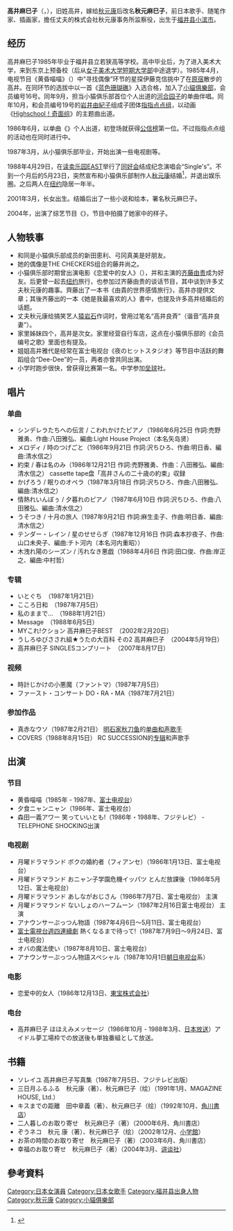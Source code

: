 {{blpsources|time=2020-12-01}}
{{Infobox Musician <!--プロジェクト:音楽家を参照-->
| Name            = 高井麻巳子
| Img             = 
| Background      = 女歌手
| 国籍    = {{JPN}}
| Birth_name      = 
| Alias           = 秋元麻巳子
| Born            = {{birth date and age|1966|12|28}}<br/>{{JPN}}[[福井縣|福井縣]][[小濱市|小濱市]]
| Died            = 
| Origin          =
| spouse          = [[秋元康|秋元康]]
| children        = 2女
| Instrument      = 
| Genre           = [[J-POP|J-POP]]
| Occupation      = [[女歌手|女歌手]]
| Years_active    = 1975年 - 
| agent_company   = 株式會社秋元康事務所（{{lang|ja|株式会社秋元康事務所}}）
| Associated_acts = [[小貓俱樂部|小貓俱樂部]]
| URL   = 
}}
{{Japanese
| japanese = 高井 麻巳子
| kana = たかい まみこ
| romaji = Takai Mamiko
|}}
'''高井麻巳子'''（{{lang-ja|高井 麻巳子}}，{{bd|1966年|12月28日|||Takai Mamiko}}），旧姓高井，嫁给[[秋元康|秋元康]]后改名'''秋元麻巳子'''，前日本歌手、随笔作家、插画家，擔任丈夫的株式会社秋元康事务所监察役，出生于[[福井县|福井县]][[小滨市|小滨市]]。

== 经历 ==

高井麻巳子1985年毕业于福井县立若狭高等学校。高中毕业后，为了进入美术大学，来到东京上预备校（后从[[女子美术大学短期大学部|女子美术大学短期大学部]]中途退学）。1985年4月，电视节目《黄昏喵喵》（{{lang-ja|夕やけニャンニャン}}）中“寻找偶像”环节的星探伊藤克信挑中了在[[原宿|原宿]]散步的高井。在同环节的选拔中以一首《[[藍色珊瑚礁_(單曲)|蓝色珊瑚礁]]》入选合格，加入了[[小貓俱樂部|小貓俱樂部]]，会员编号16号。同年9月，担当小猫俱乐部首位个人出道的[[河合园子|河合园子]]的单曲伴唱。同年10月，和会员编号19号的[[岩井由紀子|岩井由紀子]]组成子团体[[指指点点组|指指点点组]]，以动画《[[Highschool！奇面组|Highschool！奇面组]]》的主题曲出道。

1986年6月，以单曲《{{lang|ja|シンデレラたちへの伝言}}》个人出道，初登场就获得[[公信榜|公信榜]]第一位。不过指指点点组的活动也在同时进行中。

1987年3月，从小猫俱乐部毕业，开始出演一些电视剧等。

1988年4月29日，在[[读卖乐园|读卖乐园]]EAST举行了[[同好会|同好会]]结成纪念演唱会“Single's”。不到一个月后的5月23日，突然宣布和小猫俱乐部制作人[[秋元康|秋元康]]结婚<ref>{{Cite web |url=http://www.asahi.com/kansai/entertainment/dodas/OSK201106300079.html |title=朝日新聞社 大好きだった女性アイドルグループと、その歌（２），2011年06月22日  |access-date=2011年7月16日 |archive-date=2011年6月30日 |archive-url=https://web.archive.org/web/20110630223011/http://www.asahi.com/kansai/entertainment/dodas/OSK201106300079.html |dead-url=no }}</ref>，并退出娱乐圈。之后两人在[[纽约|纽约]]隐居一年半。

2001年3月，长女出生。结婚后出了一些小说和绘本，署名秋元麻巳子。

2004年，出演了综艺节目《{{lang|ja|メレンゲの気持ち}}》，节目中拍摄了她家中的样子。

== 人物轶事 ==
{{fansite|章节|time=2020-12-01}}
*和同是小猫俱乐部成员的新田恵利、弓冈真美是好朋友。
*她的偶像是THE CHECKERS组合的藤井尚之。
*小猫俱乐部时期曾出演电影《恋爱中的女人》（{{lang|ja|恋する女たち}}），并和主演的[[齐藤由贵|齐藤由贵]]成为好友。后更曾一起去[[纽约|纽约]]旅行，也参加过齐藤由贵的谈话节目，其中谈到许多丈夫秋元康的趣事。齊藤出了一本书《由貴的世界感情旅行》，高井亦提供文章；其後齐藤出的一本《她是我最喜欢的人》書中，也提及许多高井结婚后的话题。
*丈夫秋元康给搞笑艺人[[猿岩石|猿岩石]]作词时，曾用过笔名“高井良斉”（谐音“高井良妻”）。
*家里姊妹四个，高井是次女。家里经营自行车店，这点在小猫俱乐部的《会员编号之歌》里面也有提及。
*姐姐高井雅代是经常在富士电视台《夜のヒットスタジオ》等节目中活跃的舞蹈组合“Dee-Dee”的一员，两者亦曾共同出演。
*小学时跑步很快，曾获得比赛第一名。中学参加[[垒球|垒球]]社。

== 唱片 ==
=== 单曲 ===
* シンデレラたちへの伝言 / こわれかけたピアノ（1986年6月25日 作詞:売野雅勇、作曲:八田雅弘、編曲:Light House Project（本名矢岛贤）
* メロディ / 時のつげごと（1986年9月21日 作詞:沢ちひろ、作曲:明日香、編曲:清水信之）
* 約束 / 春は名のみ（1986年12月21日 作詞:売野雅勇、作曲：八田雅弘、編曲:清水信之） cassette tape盘「高井さんの二十歳の約束」収録
* かげろう / 眠りのオペラ（1987年3月18日 作詞:沢ちひろ、作曲:八田雅弘、編曲:清水信之）
* 情熱れいんぼぅ / 夕暮れのピアノ（1987年6月10日 作詞:沢ちひろ、作曲:八田雅弘、編曲:清水信之）
* うそつき / 十月の旅人（1987年9月21日 作詞:麻生圭子、作曲:明日香、編曲:清水信之）
* テンダー・レイン / 星のせせらぎ（1987年12月16日 作詞:森本抄夜子、作曲:山口未央子、編曲:チト河内（本名河内重昭））
* 木洩れ陽のシーズン / 汚れなき悪戯（1988年4月6日 作詞:田口俊、作曲:岸正之、編曲:中村哲）
=== 专辑 ===
* いとぐち　（1987年1月21日）
* こころ日和　（1987年7月5日）
* 私のままで…　（1988年1月21日）
* Message　（1988年6月5日）
* MYこれ!クション 高井麻巳子BEST　（2002年2月20日）
* うしろゆびさされ組★うたの大百科 その2 高井麻巳子　（2004年5月19日）
* 高井麻巳子 SINGLESコンプリート　（2007年8月17日）
=== 视频 ===
* 時計じかけの小悪魔（ファントマ）（1987年7月5日）
* ファースト・コンサート DO・RA・MA（1987年7月21日）
=== 参加作品 ===
* 真赤なウソ（1987年2月21日） [[明石家秋刀鱼|明石家秋刀鱼]]的[[单曲|单曲]][[和声歌手|和声歌手]]
* COVERS（1988年8月15日） RC SUCCESSION的[[专辑|专辑]]和声歌手

== 出演 ==
=== 节目 ===
*黄昏喵喵（1985年 - 1987年、[[富士电视台|富士电视台]]）
*夕食ニャンニャン（1986年、富士电视台）
*森田一義アワー 笑っていいとも!（1986年・1988年、フジテレビ） - TELEPHONE SHOCKING出演
=== 电视剧 ===
* 月曜ドラマランド ボクの婚約者（フィアンセ）（1986年1月13日、富士电视台）
* 月曜ドラマランド おニャン子学園危機イッパツ とんだ放課後（1986年5月12日、富士电视台）
* 月曜ドラマランド あしながおじさん（1986年7月7日、富士电视台） 主演
* 月曜ドラマランド ないしょのハーフムーン（1987年2月16日富士电视台） 主演
* アナウンサーぷっつん物語（1987年4月6日～5月11日、富士电视台）
* [[富士電視台週四連續劇|富士電視台週四連續劇]] 熱くなるまで待って!（1987年7月9日～9月24日、富士电视台）
* オバの魔法使い（1987年8月10日、富士电视台）
* アナウンサーぷっつん物語スペシャル（1987年10月1日[[朝日电视台|朝日电视台]]系）

=== 电影 ===
* 恋爱中的女人（1986年12月13日、[[東宝株式会社|東宝株式会社]]）
=== 电台 ===
* 高井麻巳子 ほほえみメッセージ（1986年10月 - 1988年3月、[[日本放送|日本放送]]）アイドル夢工場枠での放送後も単独番組として放送。

== 书籍 ==
* ソレイユ 高井麻巳子写真集（1987年7月5日、フジテレビ出版）
* 三日月ふるふる　秋元康（著）、秋元麻巳子（绘）（1991年1月、MAGAZINE HOUSE, Ltd.）
* キスまでの距離　田中章義（著）、秋元麻巳子（绘）（1992年10月、[[角川書店|角川書店]]）
* 二人暮しのお取り寄せ　秋元麻巳子（著）（2000年6月、角川書店）
* ぞうネコ　秋元 康（著）、秋元麻巳子（绘）（2002年12月、[[小学館|小学館]]）
* お茶の時間のお取り寄せ　秋元麻巳子（著）（2003年6月、角川書店）
* 幸福のお取り寄せ　秋元麻巳子（著）（2004年3月、[[讲谈社|讲谈社]]）

== 參考資料 ==
{{reflist}}

{{normdaten}}
{{DEFAULTSORT:Takai Mamiko}}
[[Category:日本女演員|Category:日本女演員]]
[[Category:日本女歌手|Category:日本女歌手]]
[[Category:福井县出身人物|Category:福井县出身人物]]
[[Category:秋元康|Category:秋元康]]
[[Category:小貓俱樂部|Category:小貓俱樂部]]